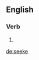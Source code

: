 {{also|Seeke}}
==English==

===Verb===
{{head|en|verb}}

# {{obsolete spelling of|seek|lang=en}}

[[de:seeke]]